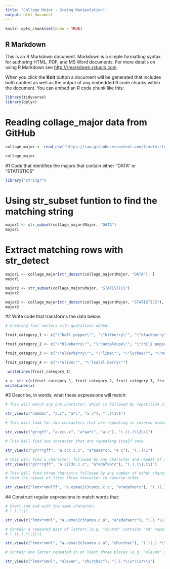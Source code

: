 ```yaml
---
title: "Collage Major - Sreing Manipulation"
output: html_document
---
```


```r
knitr::opts_chunk$set(echo = TRUE)
```

## R Markdown

This is an R Markdown document. Markdown is a simple formatting syntax for authoring HTML, PDF, and MS Word documents. For more details on using R Markdown see <http://rmarkdown.rstudio.com>.

When you click the **Knit** button a document will be generated that includes both content as well as the output of any embedded R code chunks within the document. You can embed an R code chunk like this:

```r
library(tidyverse)
library(dplyr)
```

# Reading collage_major data from GitHub

```r
collage_major <- read_csv("https://raw.githubusercontent.com/fivethirtyeight/data/master/college-majors/all-ages.csv")

collage_major
```
#1 Code that identifies the majors that contain either "DATA" or "STATISTICS"
```r
library("stringr")
```
# Using str_subset funtion to find the matching string
```r

major1 <- str_subset(collage_major$Major, "DATA")
major1
```
# Extract matching rows with str_detect
```r
major1 <- collage_major[str_detect(collage_major$Major, "DATA"), ]  
major1

```

```r
major2 <- str_subset(collage_major$Major, "STATISTICS")
major2
```

```r
major2 <- collage_major[str_detect(collage_major$Major, "STATISTICS"), ]  
major2
```
#2 Write code that transforms the data below:
```r
# Creating four vectors with quotations added:

fruit_category_1 <- c("\"bell pepper\"", "\"bilberry\"", "\"blackberry\"", "\"blood orange\"")

fruit_category_2 <- c("\"blueberry\"", "\"cantaloupe\"", "\"chili pepper\"", "\"cloudberry\"")

fruit_category_3 <- c("\"elderberry\"", "\"lime\"", "\"lychee\"", "\"mulberry\"")

fruit_category_4 <- c("\"olive\"", "\"lsalal berry\"")

```

```r
 writeLines(fruit_category_1)         
```

```r
x <- str_c(c(fruit_category_1, fruit_category_2, fruit_category_3, fruit_category_4), collapse = ", ")
writeLines(x)   
```
#3 Describe, in words, what these expressions will match:
```r
# This will match any one character, which is followed by repetition of same character

str_view(c("abbbbc", "a.c", "a*c", "a c"), "(.)\1\1")
```

```r
# This will look for two characters that are repeating in reverse order

str_view(c("grrgff", "a.ccc.c", "a*aa*c", "a c"), "(.)(.)\\2\\1")

```

```r
# This will find two character that are repeating itself once

str_view(c("grrrrgff", "a.ccc.c.c", "a*aaaa*c", "a c"), "(..)\1")
```

```r
# This will find a character, followed by any character and repeat of 1st character and again repeat step 2 and 3.
str_view(c("grrrrgff", "a.c2c3c.c.c", "a*adafaa*c"), "(.).\\1.\\1")
```

```r
# This will find three charactrs followed by any number of other characters
# then the repeat of first three character in reverse order

str_view(c("lmnx*xmnlff", "a.uzmac2c3camzu.c.c", "a*adafaa*c"), "(.)(.)(.).*\\3\\2\\1")
```
#4 Construct regular expressions to match words that:
```r
# Start and end with the same character.
# (.).*\\1

str_view(c("lmnx*xmnl", "a.uzmac2c3camzu.c.a", "a*adafaa*c"), "(.).*\\1")

```

```r
# Contain a repeated pair of letters (e.g. "church" contains "ch" repeated twice.)
# (.)(.).*\\1\\1

str_view(c("lmnx*xmnl", "a.uzmac2c3camzu.c.a", "churchac"), "(.)(.).*\\1\\2")
```

```r
# Contain one letter repeated in at least three places (e.g. "eleven" contains three "e"s.)

str_view(c("lmnx*xmnl", "eleven", "churchac"), "(.).*\\1*\\1*\\1")
```

